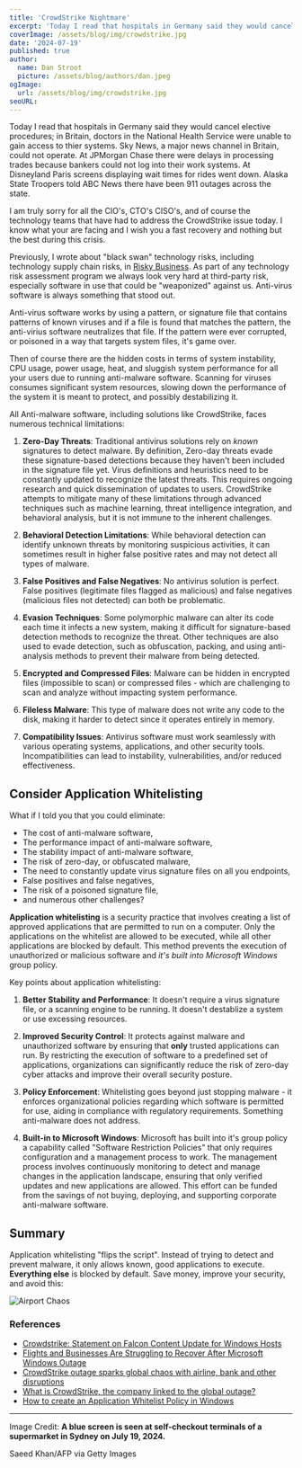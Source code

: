 ```yaml
---
title: 'CrowdStrike Nightmare'
excerpt: 'Today I read that hospitals in Germany said they would cancel elective procedures; in Britain, some doctors in the National Health Service were unable to gain access to systems. Sky News, a major news channel in Britain, could not operate. At JPMorgan Chase there were delays in processing trades because bankers could not log into their work systems. How do we prevent this?'
coverImage: /assets/blog/img/crowdstrike.jpg
date: '2024-07-19'
published: true
author:
  name: Dan Stroot
  picture: /assets/blog/authors/dan.jpeg
ogImage:
  url: /assets/blog/img/crowdstrike.jpg
seoURL:
---
```


Today I read that hospitals in Germany said they would cancel elective procedures; in Britain, doctors in the National Health Service were unable to gain access to thier systems. Sky News, a major news channel in Britain, could not operate. At JPMorgan Chase there were delays in processing trades because bankers could not log into their work systems. At Disneyland Paris screens displaying wait times for rides went down. Alaska State Troopers told ABC News there have been 911 outages across the state.

I am truly sorry for all the CIO's, CTO's CISO's, and of course the technology teams that have had to address the CrowdStrike issue today. I know what your are facing and I wish you a fast recovery and nothing but the best during this crisis.

Previously, I wrote about "black swan" technology risks, including technology supply chain risks, in [Risky Business](/posts/2022-03-05-risky-business). As part of any technology risk assessment program we always look very hard at third-party risk, especially software in use that could be "weaponized" against us. Anti-virus software is always something that stood out.

Anti-virus software works by using a pattern, or signature file that contains patterns of known viruses and if a file is found that matches the pattern, the anti-virius software neutralizes that file. If the pattern were ever corrupted, or poisoned in a way that targets system files, it's game over.

Then of course there are the hidden costs in terms of system instability, CPU usage, power usage, heat, and sluggish system performance for all your users due to running anti-malware software. Scanning for viruses consumes significant system resources, slowing down the performance of the system it is meant to protect, and possibly destabilizing it.

All Anti-malware software, including solutions like CrowdStrike, faces numerous technical limitations:

1. **Zero-Day Threats**: Traditional antivirus solutions rely on _known_ signatures to detect malware. By definition, Zero-day threats evade these signature-based detections because they haven't been included in the signature file yet. Virus definitions and heuristics need to be constantly updated to recognize the latest threats. This requires ongoing research and quick dissemination of updates to users. CrowdStrike attempts to mitigate many of these limitations through advanced techniques such as machine learning, threat intelligence integration, and behavioral analysis, but it is not immune to the inherent challenges.

2. **Behavioral Detection Limitations**: While behavioral detection can identify unknown threats by monitoring suspicious activities, it can sometimes result in higher false positive rates and may not detect all types of malware.

3. **False Positives and False Negatives**: No antivirus solution is perfect. False positives (legitimate files flagged as malicious) and false negatives (malicious files not detected) can both be problematic.

4. **Evasion Techniques**: Some polymorphic malware can alter its code each time it infects a new system, making it difficult for signature-based detection methods to recognize the threat. Other techniques are also used to evade detection, such as obfuscation, packing, and using anti-analysis methods to prevent their malware from being detected.

5. **Encrypted and Compressed Files**: Malware can be hidden in encrypted files (impossible to scan) or compressed files - which are challenging to scan and analyze without impacting system performance.

6. **Fileless Malware**: This type of malware does not write any code to the disk, making it harder to detect since it operates entirely in memory.

7. **Compatibility Issues**: Antivirus software must work seamlessly with various operating systems, applications, and other security tools. Incompatibilities can lead to instability, vulnerabilities, and/or reduced effectiveness.

## Consider Application Whitelisting

What if I told you that you could eliminate:

- The cost of anti-malware software,
- The performance impact of anti-malware software,
- The stability impact of anti-malware software,
- The risk of zero-day, or obfuscated malware,
- The need to constantly update virus signature files on all you endpoints,
- False positives and false negatives,
- The risk of a poisoned signature file,
- and numerous other challenges?

**Application whitelisting** is a security practice that involves creating a list of approved applications that are permitted to run on a computer. Only the applications on the whitelist are allowed to be executed, while all other applications are blocked by default. This method prevents the execution of unauthorized or malicious software and _it's built into Microsoft Windows_ group policy.

Key points about application whitelisting:

1. **Better Stability and Performance**: It doesn't require a virus signature file, or a scanning engine to be running. It doesn't destablize a system or use excessing resources.

1. **Improved Security Control**: It protects against malware and unauthorized software by ensuring that **only** trusted applications can run. By restricting the execution of software to a predefined set of applications, organizations can significantly reduce the risk of zero-day cyber attacks and improve their overall security posture.

1. **Policy Enforcement**: Whitelisting goes beyond just stopping malware - it enforces organizational policies regarding which software is permitted for use, aiding in compliance with regulatory requirements. Something anti-malware does not address.

1. **Built-in to Microsoft Windows**: Microsoft has built into it's group policy a capability called "Software Restriction Policies" that only requires configuration and a management process to work. The management process involves continuously monitoring to detect and manage changes in the application landscape, ensuring that only verified updates and new applications are allowed. This effort can be funded from the savings of not buying, deploying, and supporting corporate anti-malware software.

## Summary

Application whitelisting "flips the script". Instead of trying to detect and prevent malware, it only allows known, good applications to execute. **Everything else** is blocked by default. Save money, improve your security, and avoid this:

![Airport Chaos](/assets/blog/img/crowdstrike_outage.jpg)

### References

- [Crowdstrike: Statement on Falcon Content Update for Windows Hosts](https://www.crowdstrike.com/blog/statement-on-windows-sensor-update/)
- [Flights and Businesses Are Struggling to Recover After Microsoft Windows Outage](https://www.nytimes.com/live/2024/07/19/business/global-tech-outage)
- [CrowdStrike outage sparks global chaos with airline, bank and other disruptions](https://abcnews.go.com/US/american-airlines-issues-global-ground-stop-flights/story?id=112092372)
- [What is CrowdStrike, the company linked to the global outage?](https://www.cnn.com/2024/07/19/tech/crowdstrike-update-global-outage-explainer/index.html)
- [How to create an Application Whitelist Policy in Windows](https://www.bleepingcomputer.com/tutorials/create-an-application-whitelist-policy-in-windows/)

---

Image Credit: **A blue screen is seen at self-checkout terminals of a supermarket in Sydney on July 19, 2024.**

<span className="text-sm">Saeed Khan/AFP via Getty Images</span>
